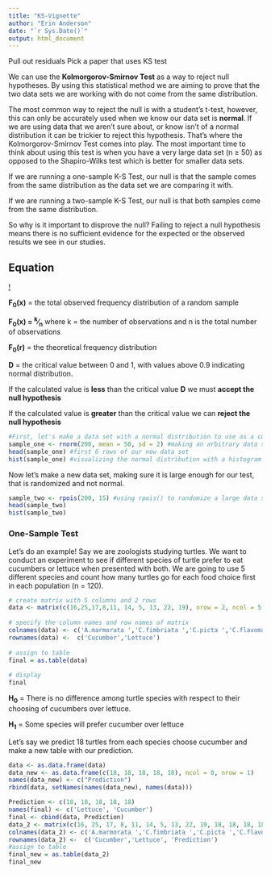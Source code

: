 ```yaml
---
title: "KS-Vignette"
author: "Erin Anderson"
date: "`r Sys.Date()`"
output: html_document
---
```


Pull out residuals
Pick a paper that uses KS test

We can use the <b>Kolmorgorov-Smirnov Test</b> as a way to reject null hypotheses. By using this statistical method we are aiming to prove that the two data sets we are working with do not come from the same distribution.

The most common way to reject the null is with a student's t-test, however, this can only be accurately used when we know our data set is <b>normal</b>. If we are using data that we aren't sure about, or know isn't of a normal distribution it can be trickier to reject this hypothesis. That's where the Kolmorgorov-Smirnov Test comes into play. The most important time to think about using this test is when you have a very large data set (n &ge; 50) as opposed to the Shapiro-Wilks test which is better for smaller data sets. 

If we are running a one-sample K-S Test, our null is that the sample comes from the same distribution as the data set we are comparing it with.

If we are running a two-sample K-S Test, our null is that both samples come from the same distribution. 

So why is it important to disprove the null?
Failing to reject a null hypothesis means there is no sufficient evidence for the expected or the observed results we see in our studies.

## Equation ##

[!](KS_Formula.png)

<b>F<sub>0</sub>(x)</b> = the total observed frequency distribution of a random sample

<b>F<sub>0</sub>(x) = <sup>k</sup>&frasl;<sub>n</sub></b> where k = the number of observations and n is the total number of observations

<b>F<sub>0</sub>(r)</b> = the theoretical frequency distribution

<b>D</b> = the critical value between 0 and 1, with values above 0.9 indicating normal distribution.

If the calculated value is <b>less</b> than the critical value <b>D</b> we must <b>accept the null hypothesis</b>

If the calculated value is <b>greater</b> than the critical value we can <b> reject the null hypothesis</b>


```r
#First, let's make a data set with a normal distribution to use as a comparison later on. Remember, we want a large data set in order to run this test effectively.
sample_one <- rnorm(200, mean = 50, sd = 2) #making an arbitrary data set with the rnorm function to ensure normalcy
head(sample_one) #first 6 rows of our new data set
hist(sample_one) #visualizing the normal distribution with a histogram
```
Now let's make a new data set, making sure it is large enough for our test, that is randomized and not normal.
```r
sample_two <- rpois(200, 15) #using rpois() to randomize a large data set, keeping our size the same for simplicity
head(sample_two)
hist(sample_two)
```

### One-Sample Test ###
Let's do an example!
Say we are zoologists studying turtles. We want to conduct an experiment to see if different species of turtle prefer to eat cucumbers or lettuce when presented with both. We are going to use 5 different species and count how many turtles go for each food choice first in each population (n = 120).
```r
# create matrix with 5 columns and 2 rows
data <- matrix(c(16,25,17,8,11, 14, 5, 13, 22, 19), nrow = 2, ncol = 5, byrow = TRUE)
 
# specify the column names and row names of matrix
colnames(data) <- c('A.marmorata ','C.fimbriata ','C.picta ','C.flavomarginata ', 'C.amboinensis')
rownames(data) <-  c('Cucumber','Lettuce')
 
# assign to table
final = as.table(data)
 
# display
final
```
<b>H<sub>0</sub></b> = There is no difference among turtle species with respect to their choosing of cucumbers over lettuce.

<b>H<sub>1</sub></b> = Some species will prefer cucumber over lettuce

Let's say we predict 18 turtles from each species choose cucumber and make a new table with our prediction.

```r
data <- as.data.frame(data)
data_new <- as.data.frame(c(18, 18, 18, 18, 18), ncol = 0, nrow = 1)
names(data_new) <- c("Prediction")
rbind(data, setNames(names(data_new), names(data)))
```

```r
Prediction <- c(18, 18, 18, 18, 18)
names(final) <- c('Lettuce', 'Cucumber')
final <- cbind(data, Prediction)
data_2 <- matrix(c(16, 25, 17, 8, 11, 14, 5, 13, 22, 19, 18, 18, 18, 18, 18), nrow = 3, ncol = 5)
colnames(data_2) <- c('A.marmorata ','C.fimbriata ','C.picta ','C.flavomarginata ', 'C.amboinensis')
rownames(data_2) <-  c('Cucumber','Lettuce', 'Prediction')
#assign to table
final_new = as.table(data_2)
final_new
```
 




